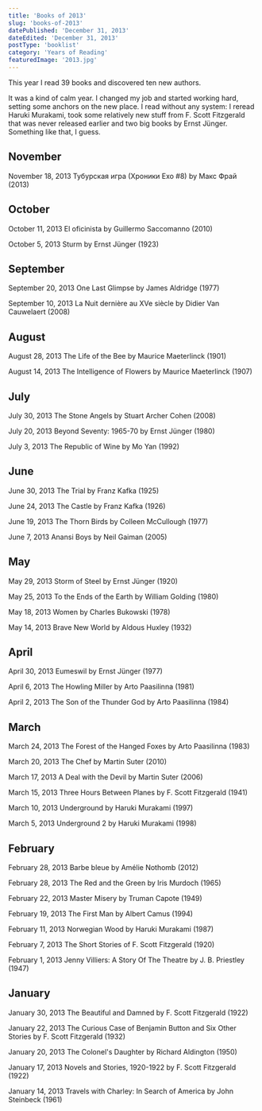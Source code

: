 ```yaml
---
title: 'Books of 2013'
slug: 'books-of-2013'
datePublished: 'December 31, 2013'
dateEdited: 'December 31, 2013'
postType: 'booklist'
category: 'Years of Reading'
featuredImage: '2013.jpg'
---
```


This year I read 39 books and discovered ten new authors.

It was a kind of calm year. I changed my job and started working hard, setting
some anchors on the new place. I read without any system: I reread Haruki
Murakami, took some relatively new stuff from F. Scott Fitzgerald that was never
released earlier and two big books by Ernst Jünger. Something like that, I
guess.

## November

November 18, 2013 Тубурская игра (Хроники Ехо #8) by Макс Фрай (2013)

## October

October 11, 2013 El oficinista by Guillermo Saccomanno (2010)

October 5, 2013 Sturm by Ernst Jünger (1923)

## September

September 20, 2013 One Last Glimpse by James Aldridge (1977)

September 10, 2013 La Nuit dernière au XVe siècle by Didier Van Cauwelaert
(2008)

## August

August 28, 2013 The Life of the Bee by Maurice Maeterlinck (1901)

August 14, 2013 The Intelligence of Flowers by Maurice Maeterlinck (1907)

## July

July 30, 2013 The Stone Angels by Stuart Archer Cohen (2008)

July 20, 2013 Beyond Seventy: 1965-70 by Ernst Jünger (1980)

July 3, 2013 The Republic of Wine by Mo Yan (1992)

## June

June 30, 2013 The Trial by Franz Kafka (1925)

June 24, 2013 The Castle by Franz Kafka (1926)

June 19, 2013 The Thorn Birds by Colleen McCullough (1977)

June 7, 2013 Anansi Boys by Neil Gaiman (2005)

## May

May 29, 2013 Storm of Steel by Ernst Jünger (1920)

May 25, 2013 To the Ends of the Earth by William Golding (1980)

May 18, 2013 Women by Charles Bukowski (1978)

May 14, 2013 Brave New World by Aldous Huxley (1932)

## April

April 30, 2013 Eumeswil by Ernst Jünger (1977)

April 6, 2013 The Howling Miller by Arto Paasilinna (1981)

April 2, 2013 The Son of the Thunder God by Arto Paasilinna (1984)

## March

March 24, 2013 The Forest of the Hanged Foxes by Arto Paasilinna (1983)

March 20, 2013 The Chef by Martin Suter (2010)

March 17, 2013 A Deal with the Devil by Martin Suter (2006)

March 15, 2013 Three Hours Between Planes by F. Scott Fitzgerald (1941)

March 10, 2013 Underground by Haruki Murakami (1997)

March 5, 2013 Underground 2 by Haruki Murakami (1998)

## February

February 28, 2013 Barbe bleue by Amélie Nothomb (2012)

February 28, 2013 The Red and the Green by Iris Murdoch (1965)

February 22, 2013 Master Misery by Truman Capote (1949)

February 19, 2013 The First Man by Albert Camus (1994)

February 11, 2013 Norwegian Wood by Haruki Murakami (1987)

February 7, 2013 The Short Stories of F. Scott Fitzgerald (1920)

February 1, 2013 Jenny Villiers: A Story Of The Theatre by J. B. Priestley
(1947)

## January

January 30, 2013 The Beautiful and Damned by F. Scott Fitzgerald (1922)

January 22, 2013 The Curious Case of Benjamin Button and Six Other Stories by F.
Scott Fitzgerald (1932)

January 20, 2013 The Colonel's Daughter by Richard Aldington (1950)

January 17, 2013 Novels and Stories, 1920-1922 by F. Scott Fitzgerald (1922)

January 14, 2013 Travels with Charley: In Search of America by John Steinbeck
(1961)
